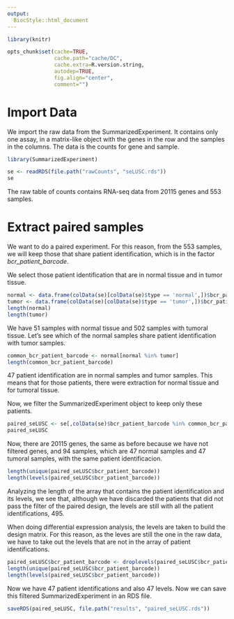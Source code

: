 ```yaml
---
output:
  BiocStyle::html_document
---
```


```r
library(knitr)

opts_chunk$set(cache=TRUE,
               cache.path="cache/DC",
               cache.extra=R.version.string,
               autodep=TRUE,
               fig.align="center",
               comment="")
```

# Import Data

We import the raw data from the SummarizedExperiment. It contains only one assay, in a matrix-like object with the genes in the row and the samples in the columns. The data is the counts for gene and sample.

```r
library(SummarizedExperiment)

se <- readRDS(file.path("rawCounts", "seLUSC.rds"))
se
```

The raw table of counts contains RNA-seq data from 20115 genes and 553 samples.

# Extract paired samples

We want to do a paired experiment. For this reason, from the 553 samples, we will keep those that share patient identification, which is in the factor _bcr\_patient\_barcode_.

We select those patient identification that are in normal tissue and in tumor tissue.

```r
normal <- data.frame(colData(se)[colData(se)$type == 'normal',])$bcr_patient_barcode
tumor <- data.frame(colData(se)[colData(se)$type == 'tumor',])$bcr_patient_barcode
length(normal)
length(tumor)
```

We have 51 samples with normal tissue and 502 samples with tumoral tissue. Let's see which of the normal samples share patient identification with tumor samples.

```r
common_bcr_patient_barcode <- normal[normal %in% tumor]
length(common_bcr_patient_barcode)
```

47 patient identification are in normal samples and tumor samples. This means that for those patients, there were extraction for normal tissue and for tumoral tissue. 

Now, we filter the SummarizedExperiment object to keep only these patients.

```r
paired_seLUSC <- se[,colData(se)$bcr_patient_barcode %in% common_bcr_patient_barcode]
paired_seLUSC
```

Now, there are 20115 genes, the same as before because we have not filtered genes, and 94 samples, which are 47 normal samples and 47 tumoral samples, with the same patient identificacion.

```r
length(unique(paired_seLUSC$bcr_patient_barcode))
length(levels(paired_seLUSC$bcr_patient_barcode))
```

Analyzing the length of the array that contains the patient identification and its levels, we see that, although we have discarded the patients that did not pass the filter of the paired design, the levels are still with all the patient identifications, 495.

When doing differential expression analysis, the levels are taken to build the design matrix. For this reason, as the leves are still the one in the raw data, we have to take out the levels that are not in the array of patient identifications.

```r
paired_seLUSC$bcr_patient_barcode <- droplevels(paired_seLUSC$bcr_patient_barcode)
length(unique(paired_seLUSC$bcr_patient_barcode))
length(levels(paired_seLUSC$bcr_patient_barcode))
```

Now we have 47 patient identifications and also 47 levels. Now we can save this filtered SummarizedExperiment in an RDS file.

```r
saveRDS(paired_seLUSC, file.path("results", "paired_seLUSC.rds"))
```
